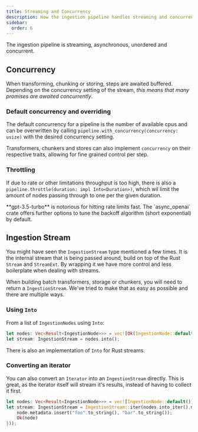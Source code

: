```yaml
---
title: Streaming and Concurrency
description: How the ingestion pipeline handles streaming and concurrency.
sidebar:
  order: 6
---
```


The ingestion pipeline is streaming, asynchronous, unordered and concurrent.

## Concurrency

When transforming, chunking or storing, steps are awaited buffered. Depending on the concurrency setting of the stream, _this means that many promises are awaited concurrently_.

### Default concurrency and overriding

The default concurrency for a pipeline is the number of available cpus and can be overwritten by
calling `pipeline.with_concurrency(concurrency: usize)` with the desired concurrency setting.

Transformers, chunkers and stores can also implement `concurrency` on their respective traits, allowing for fine grained control per step.

### Throttling

If due to rate or other limitations throughput is too high, there is also a `pipeline.throttle(duration: impl Into<Duration>)`, which wil limit the amount of nodes passing through to one per the given duration.


<Aside type="caution" title="Note on openai">
  **gpt-3.5-turbo** is notorious for hitting rate limits fast. The
  `async_openai` crate offers further options to tune the backoff algorithm
  (short exponential) by default.
</Aside>

## Ingestion Stream

You might have seen the `IngestionStream` type mentioned a few times. It is the internal stream that is being passed around, build on top of the Rust `Stream` and `StreamExt`. By wrapping it we have more control and less boilerplate when dealing with streams.

When building batch transformers, storage or chunkers, you will need to return a `IngestionStream`. We've tried to make that as easy as possible and there are multiple ways.

### Using `Into`

From a list of `IngestionNodes` using `Into`:

```rust
let nodes: Vec<Result<IngestionNode>>> = vec![Ok(IngestionNode::default())];
let stream: IngestionStream = nodes.into();
```

There is also an implementation of `Into` for Rust streams.

### Converting an iterator

You can also convert an `Iterator` into an `IngestionStream` directly. This is great, as the iterator itself will stream it's results, instead of having to collect it first.

```rust
let nodes: Vec<Result<IngestionNode>>> = vec![IngestionNode::default()];
let stream: IngestionStream = IngestionStream::iter(nodes.into_iter().map(|node| {
    node.metadata.insert("foo".to_string(), "bar".to_string());
    Ok(node)
}));
```
